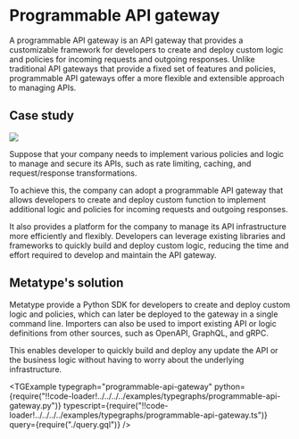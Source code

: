 
# Programmable API gateway

A programmable API gateway is an API gateway that provides a customizable framework for developers to create and deploy custom logic and policies for incoming requests and outgoing responses. Unlike traditional API gateways that provide a fixed set of features and policies, programmable API gateways offer a more flexible and extensible approach to managing APIs.

## Case study

<div className="text-center md:float-right p-8">

![](image.drawio.svg)

</div>

Suppose that your company needs to implement various policies and logic to manage and secure its APIs, such as rate limiting, caching, and request/response transformations.

To achieve this, the company can adopt a programmable API gateway that allows developers to create and deploy custom function to implement additional logic and policies for incoming requests and outgoing responses.

It also provides a platform for the company to manage its API infrastructure more efficiently and flexibly. Developers can leverage existing libraries and frameworks to quickly build and deploy custom logic, reducing the time and effort required to develop and maintain the API gateway.

## Metatype's solution

Metatype provide a Python SDK for developers to create and deploy custom logic and policies, which can later be deployed to the gateway in a single command line. Importers can also be used to import existing API or logic definitions from other sources, such as OpenAPI, GraphQL, and gRPC.

This enables developer to quickly build and deploy any update the API or the business logic without having to worry about the underlying infrastructure.

<TGExample
  typegraph="programmable-api-gateway"
  python={require("!!code-loader!../../../../examples/typegraphs/programmable-api-gateway.py")}
  typescript={require("!!code-loader!../../../../examples/typegraphs/programmable-api-gateway.ts")}
  query={require("./query.gql")}
/>
